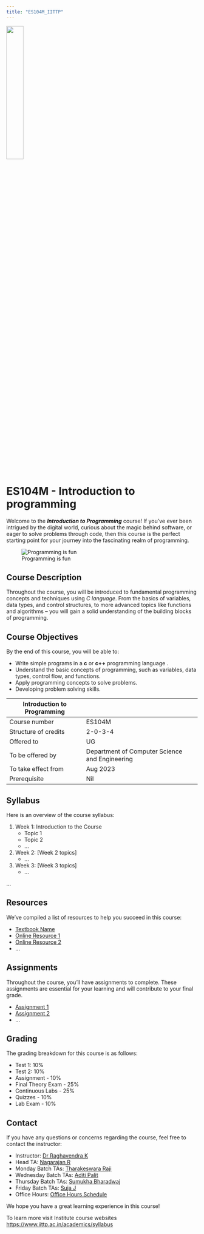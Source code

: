 ```yaml
---
title: "ES104M_IITTP"
---
```


![](https://www.iittp.ac.in/images/demo/iit/Other/logoupdated.png){width="30%"}

#  ES104M   - Introduction to programming

Welcome to the *__Introduction to Programming__* course! If you've ever been intrigued by the digital world, curious about the magic behind software, or eager to solve problems through code, then this course is the perfect starting point for your journey into the fascinating realm of programming.    

![Programming is fun](https://media.gcflearnfree.org/content/5e31ca08bc7eff08e4063776_01_29_2020/ProgrammingIllustration.png "Programming is fun!")

## Course Description

Throughout the course, you will be introduced to fundamental programming concepts and techniques using *C language*. From the basics of variables, data types, and control structures, to more advanced topics like functions and algorithms – you will gain a solid understanding of the building blocks of programming.

## Course Objectives

By the end of this course, you will be able to:

* Write simple programs in a **c** or **c++** programming language .
* Understand the basic concepts of programming, such as variables, data types, control flow, and functions.
* Apply programming concepts to solve problems.
* Developing problem solving skills.

|Introduction to Programming||
|------|------|
|Course number|ES104M|
|Structure of credits | 2-0-3-4 |
|Offered to | UG |
|To be offered by | Department of Computer Science and Engineering|
|To take effect from | Aug 2023|
|Prerequisite | Nil|

## Syllabus

Here is an overview of the course syllabus:

1. Week 1: Introduction to the Course
   - Topic 1
   - Topic 2
   - ...

2. Week 2: [Week 2 topics]
   - ...

3. Week 3: [Week 3 topics]
   - ...

...

## Resources

We've compiled a list of resources to help you succeed in this course:

- [Textbook Name](link-to-textbook)
- [Online Resource 1](link-to-resource1)
- [Online Resource 2](link-to-resource2)
- ...

## Assignments

Throughout the course, you'll have assignments to complete. These assignments are essential for your learning and will contribute to your final grade.

- [Assignment 1](link-to-assignment1)
- [Assignment 2](link-to-assignment2)
- ...

## Grading

The grading breakdown for this course is as follows:

- Test 1: 10%
- Test 2: 10%
- Assignment - 10%
- Final Theory Exam - 25%
- Continuous Labs - 25%
- Quizzes - 10%
- Lab Exam - 10%

## Contact

If you have any questions or concerns regarding the course, feel free to contact the instructor:

- Instructor: [Dr Raghavendra K](mailto:raghavendra@iittp.ac.in)
- Head TA: [Nagarajan R](mailto:nagarajan@iittp.ac.in)
- Monday Batch TAs: [Tharakeswara Raji](mailto:cs19d503@iittp.ac.in)
- Wednesday Batch TAs: [Aditi Palit](mailto:cs21d001@iittp.ac.in)
- Thursday Batch TAs: [Sumukha Bharadwaj](mailto:cs21d003@iittp.ac.in)
- Friday Batch TAs: [Suja J](mailto:sujavalan@iittp.ac.in)
- Office Hours: [Office Hours Schedule](link-to-office-hours)

We hope you have a great learning experience in this course!

To learn more visit Institute course websites  <https://www.iittp.ac.in/academics/syllabus>



